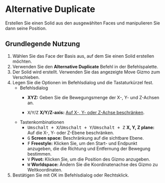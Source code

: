 
# Alternative Duplicate

<Reference shortcut="Alt + D" command="Alternative Duplicate" button="Links von der Befehlsleiste" />

Erstellen Sie einen Solid aus den ausgewählten Faces und manipulieren Sie dann seine Position.

## Grundlegende Nutzung

1. Wählen Sie das Face der Basis aus, auf dem Sie einen Solid erstellen möchten.
2. Verwenden Sie den **Alternative Duplicate** Befehl in der Befehlspalette.
3. Der Solid wird erstellt. Verwenden Sie das angezeigte Move Gizmo zum Verschieben.
4. Legen Sie die Optionen im Befehlsdialog und die Tastaturkürzel fest.
    - <Kst>Befehlsdialog</Kst>
        - **XYZ:** Geben Sie die Bewegungsmenge der X-, Y- und Z-Achsen an.

        - <kbd>X</kbd>/<kbd>Y</kbd>/<kbd>Z</kbd> **X/Y/Z-axis:** [Auf X-, Y- oder Z-Achse beschränken](./sketching-essentials#constrain-to-an-axis).
    - <Kst>Tastenkombinationen</Kst>
        - <kbd>Umschalt + X</kbd>/<kbd>Umschalt + Y</kbd>/<kbd>Umschalt + Z</kbd> **X, Y, Z plane:** Auf die X-, Y- oder Z-Ebene beschränken.
        - <kbd>G</kbd> **Screen space:** Beschränkung auf die sichtbare Ebene.
        - <kbd>F</kbd> **Freestyle:** Klicken Sie, um den Start- und Endpunkt anzugeben, die die Richtung und Entfernung der Bewegung bestimmen.
        - <kbd>V</kbd> **Pivot:** Klicken Sie, um die Position des Gizmo anzugeben.
        - <kbd>W</kbd> **Worldspace:** Ändern Sie die Koordinatenachse des Gizmo zu Weltkoordinaten.
4. Bestätigen Sie mit OK im Befehlsdialog oder Rechtsklick.

<VideoPlayer fileName="alternative-duplicate"/>